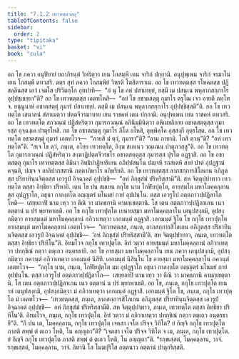 ```yaml
---
title: "7.1.2 เทวทตฺตวตฺถุ"
tableOfContents: false
sidebar:
  order: 2
type: "tipitaka"
basket: "vi"
book: "cula"
---
```



<DynamicBreadcrumb />

<Division number="333" book="cula">

<Paragraph number="1502" book="cula">
อถ โข ภควา อนุปิยายํ ยถาภิรนฺตํ วิหริตฺวา เยน โกสมฺพี เตน จาริกํ ปกฺกามิ. อนุปุพฺเพน จาริกํ จรมาโน เยน โกสมฺพี ตทวสริ. ตตฺร สุทํ ภควา โกสมฺพิยํ วิหรติ โฆสิตาราเม. อถ โข เทวทตฺตสฺส รโหคตสฺส ปฏิสลฺลีนสฺส เอวํ เจตโส ปริวิตกฺโก อุทปาทิ—  “กํ นุ โข อหํ ปสาเทยฺยํ, ยสฺมึ เม ปสนฺเน พหุลาภสกฺกาโร อุปฺปชฺเชยฺยา”ติ? อถ โข เทวทตฺตสฺส เอตทโหสิ—  “อยํ โข อชาตสตฺตุ กุมาโร ตรุโณ เจว อายตึ ภทฺโท จ. ยนฺนูนาหํ อชาตสตฺตุํ กุมารํ ปสาเทยฺยํ. ตสฺมึ เม ปสนฺเน พหุลาภสกฺกาโร อุปฺปชฺชิสฺสตี”ติ.
</Paragraph>

<Paragraph number="1503" book="cula">
อถ โข เทวทตฺโต เสนาสนํ สํสาเมตฺวา ปตฺตจีวรมาทาย เยน ราชคหํ เตน ปกฺกามิ. อนุปุพฺเพน เยน ราชคหํ ตทวสริ. อถ โข เทวทตฺโต สกวณฺณํ ปฏิสํหริตฺวา กุมารกวณฺณํ อภินิมฺมินิตฺวา อหิเมขลิกาย อชาตสตฺตุสฺส กุมารสฺส อุจฺฉงฺเค ปาตุรโหสิ. อถ โข อชาตสตฺตุ กุมาโร ภีโต อโหสิ, อุพฺพิคฺโค อุสฺสงฺกี อุตฺรโสฺต. อถ โข เทวทตฺโต อชาตสตฺตุํ กุมารํ เอตทโวจ—  “ภายสิ มํ ตฺวํ, กุมารา”ติ? “อาม ภายามิ. โกสิ ตฺวนฺ”ติ? “อหํ เทวทตฺโต”ติ. “สเจ โข ตฺวํ, ภนฺเต, อโยฺย เทวทตฺโต, อิงฺฆ สเกเนว วณฺเณน ปาตุภวสฺสู”ติ. อถ โข เทวทตฺโต กุมารกวณฺณํ ปฏิสํหริตฺวา สงฺฆาฏิปตฺตจีวรธโร อชาตสตฺตุสฺส กุมารสฺส ปุรโต อฏฺฐาสิ. อถ โข อชาตสตฺตุ กุมาโร เทวทตฺตสฺส อิมินา อิทฺธิปาฏิหาริเยน อภิปฺปสนฺโน ปญฺจหิ รถสเตหิ สายํ ปาตํ อุปฏฺฐานํ คจฺฉติ, ปญฺจ จ ถาลิปากสตานิ ภตฺตาภิหาโร อภิหรียติ. อถ โข เทวทตฺตสฺส ลาภสกฺการสิโลเกน อภิภูตสฺส ปริยาทินฺนจิตฺตสฺส เอวรูปํ อิจฺฉาคตํ อุปฺปชฺชิ—  “อหํ ภิกฺขุสํฆํ ปริหริสฺสามี”ติ. สห จิตฺตุปฺปาทาว เทวทตฺโต ตสฺสา อิทฺธิยา ปริหายิ.
</Paragraph>

<Paragraph number="1504" book="cula">
เตน โข ปน สมเยน กกุโธ นาม โกฬิยปุตฺโต, อายสฺมโต มหาโมคฺคลฺลานสฺส อุปฏฺฐาโก, อธุนา กาลงฺกโต อญฺญตรํ มโนมยํ กายํ อุปปนฺโน. ตสฺส เอวรูโป อตฺตภาวปฺปฏิลาโภ โหติ—  เสยฺยถาปิ นาม เทฺว วา ตีณิ วา มาคธกานิ คามกฺเขตฺตานิ. โส เตน อตฺตภาวปฺปฏิลาเภน เนว อตฺตานํ น ปรํ พฺยาพาเธติ. อถ โข กกุโธ เทวปุตฺโต เยนายสฺมา มหาโมคฺคลฺลาโน เตนุปสงฺกมิ, อุปสงฺกมิตฺวา อายสฺมนฺตํ มหาโมคฺคลฺลานํ อภิวาเทตฺวา เอกมนฺตํ อฏฺฐาสิ. เอกมนฺตํ ฐิโต โข กกุโธ เทวปุตฺโต อายสฺมนฺตํ มหาโมคฺคลฺลานํ เอตทโวจ—  “เทวทตฺตสฺส, ภนฺเต, ลาภสกฺการสิโลเกน อภิภูตสฺส ปริยาทินฺนจิตฺตสฺส เอวรูปํ อิจฺฉาคตํ อุปฺปชฺชิ—  ‘อหํ ภิกฺขุสํฆํ ปริหริสฺสามี’ติ. สห จิตฺตุปฺปาทาว, ภนฺเต, เทวทตฺโต ตสฺสา อิทฺธิยา ปริหีโน”ติ. อิทมโวจ กกุโธ เทวปุตฺโต. อิทํ วตฺวา อายสฺมนฺตํ มหาโมคฺคลฺลานํ อภิวาเทตฺวา ปทกฺขิณํ กตฺวา ตตฺเถว อนฺตรธายิ.
</Paragraph>

<Paragraph number="1505" book="cula">
อถ โข อายสฺมา มหาโมคฺคลฺลาโน เยน ภควา เตนุปสงฺกมิ, อุปสงฺกมิตฺวา ภควนฺตํ อภิวาเทตฺวา เอกมนฺตํ นิสีทิ. เอกมนฺตํ นิสินฺโน โข อายสฺมา มหาโมคฺคลฺลาโน ภควนฺตํ เอตทโวจ—  “กกุโธ นาม, ภนฺเต, โกฬิยปุตฺโต มม อุปฏฺฐาโก อธุนา กาลงฺกโต อญฺญตรํ มโนมยํ กายํ อุปปนฺโน. ตสฺส เอวรูโป อตฺตภาวปฺปฏิลาโภ—  เสยฺยถาปิ นาม เทฺว วา ตีณิ วา มาคธกานิ คามกฺเขตฺตานิ. โส เตน อตฺตภาวปฺปฏิลาเภน เนว อตฺตานํ น ปรํ พฺยาพาเธติ. อถ โข, ภนฺเต, กกุโธ เทวปุตฺโต เยนาหํ เตนุปสงฺกมิ, อุปสงฺกมิตฺวา มํ อภิวาเทตฺวา เอกมนฺตํ อฏฺฐาสิ. เอกมนฺตํ ฐิโต โข, ภนฺเต, กกุโธ เทวปุตฺโต มํ เอตทโวจ—  ‘เทวทตฺตสฺส, ภนฺเต, ลาภสกฺการสิโลเกน อภิภูตสฺส ปริยาทินฺนจิตฺตสฺส เอวรูปํ อิจฺฉาคตํ อุปฺปชฺชิ—  อหํ ภิกฺขุสํฆํ ปริหริสฺสามีติ. สห จิตฺตุปฺปาทาว, ภนฺเต, เทวทตฺโต ตสฺสา อิทฺธิยา ปริหีโน’ติ. อิทมโวจ, ภนฺเต, กกุโธ เทวปุตฺโต. อิทํ วตฺวา มํ อภิวาเทตฺวา ปทกฺขิณํ กตฺวา ตตฺเถว อนฺตรธายี”ติ.
</Paragraph>

<Paragraph number="1506" book="cula">
“กึ ปน เต, โมคฺคลฺลาน, กกุโธ เทวปุตฺโต เจตสา เจโต ปริจฺจ วิทิโต? ยํ กิญฺจิ กกุโธ เทวปุตฺโต ภาสติ สพฺพํ ตํ ตเถว โหติ, โน อญฺญถา”ติ? “เจตสา เจโต ปริจฺจ วิทิโต จ เม, ภนฺเต, กกุโธ เทวปุตฺโต. ยํ กิญฺจิ กกุโธ เทวปุตฺโต ภาสติ สพฺพํ ตํ ตเถว โหติ, โน อญฺญถา”ติ. “รกฺขเสฺสตํ, โมคฺคลฺลาน, วาจํ. รกฺขเสฺสตํ, โมคฺคลฺลาน, วาจํ. อิทานิ โส โมฆปุริโส อตฺตนาว อตฺตานํ ปาตุกริสฺสติ.
</Paragraph>
</Division>